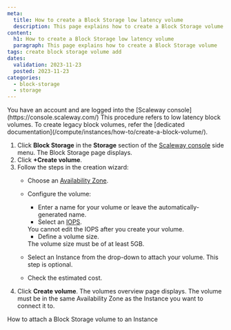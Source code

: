 ```yaml
---
meta:
  title: How to create a Block Storage low latency volume
  description: This page explains how to create a Block Storage volume
content:
  h1: How to create a Block Storage low latency volume
  paragraph: This page explains how to create a Block Storage volume
tags: create block storage volume add
dates:
  validation: 2023-11-23
  posted: 2023-11-23
categories:
  - block-storage
  - storage
---
```


<Macro id="requirements" >

<Message type="requirement">
  You have an account and are logged into the [Scaleway console](https://console.scaleway.com/)
</Message>

<Message type="important">
  This procedure refers to low latency block volumes. To create legacy block volumes, refer the [dedicated documentation](/compute/instances/how-to/create-a-block-volume/).
</Message>

1. Click **Block Storage** in the **Storage** section of the [Scaleway console](https://console.scaleway.com) side menu. The Block Storage page displays.
2. Click **+Create volume**.
3. Follow the steps in the creation wizard:
    - Choose an [Availability Zone](/compute/instances/concepts/#availability-zone).
    - Configure the volume:
        - Enter a name for your volume or leave the automatically-generated name.
        - Select an [IOPS](/storage/block/concepts/#iops).
        <Message type="important">
          You cannot edit the IOPS after you create your volume.
        </Message>

        - Define a volume size.
        <Message type="important">
          The volume size must be of at least 5GB.
        </Message>
    - Select an Instance from the drop-down to attach your volume. This step is optional.
    - Check the estimated cost.
4. Click **Create volume**. The volumes overview page displays.
    <Message type="important">
      The volume must be in the same Availability Zone as the Instance you want to connect it to.
    </Message>

<Navigation title="See also">
  <NextButton to="/storage/block/how-to/attach-a-volume/">How to attach a Block Storage volume to an Instance</NextButton>
</Navigation>
